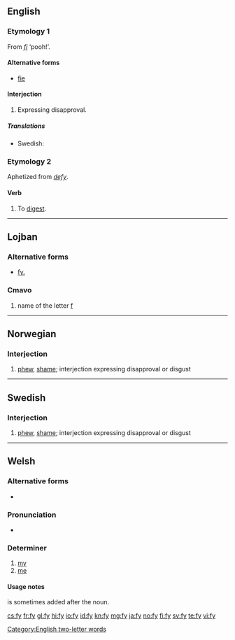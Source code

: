 ==English==

===Etymology 1===
From {{etyl|la|en}} ''[[fi]]'' ‘pooh!’.

====Alternative forms====
* [[fie]]

====Interjection====
{{en-interj}}

# {{context|archaic|lang=en}} Expressing disapproval.

=====Translations=====
{{trans-top|expression}}
* Swedish: {{t+|sv|fy}}
{{trans-mid}}
{{trans-bottom}}

===Etymology 2===
Aphetized from ''[[defy]]''.

====Verb====
{{head|en|verb}}

# {{context|obsolete|lang=en}} To [[digest]].

[[Category:English two-letter words]]

----

==Lojban==

===Alternative forms===
* [[fy.]]

===Cmavo===
{{jbo-cmavo}}

# name of the letter [[f]]

----

==Norwegian==

===Interjection===
{{head|no|interjection}}

# [[phew]], [[shame]]; interjection expressing disapproval or disgust

----

==Swedish==

===Interjection===
{{head|sv|interjection}}

# [[phew]], [[shame]]; interjection expressing disapproval or disgust
----

==Welsh==

===Alternative forms===
* {{l|cy|’y}}

===Pronunciation===
* {{IPA|[və]|[ə]|[ən]|lang=cy}}

===Determiner===
{{head|cy|determiner|cat2=possessive determiners|triggers [[nasal mutation]]}}

# [[my]]
# [[me]] {{qualifier|as the direct object of a verbal noun}}

====Usage notes====
{{m|cy|i}} is sometimes added after the noun.

[[cs:fy]]
[[fr:fy]]
[[gl:fy]]
[[hi:fy]]
[[io:fy]]
[[id:fy]]
[[kn:fy]]
[[mg:fy]]
[[ja:fy]]
[[no:fy]]
[[fi:fy]]
[[sv:fy]]
[[te:fy]]
[[vi:fy]]